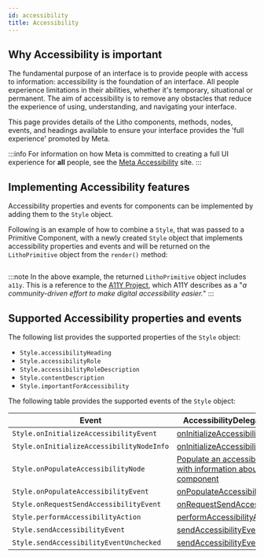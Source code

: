 ```yaml
---
id: accessibility
title: Accessibility
---
```


## Why Accessibility is important

The fundamental purpose of an interface is to provide people with access to information: accessibility is the foundation of an interface. All people experience limitations in their abilities, whether it's temporary, situational or permanent. The aim of accessibility is to remove any obstacles that reduce the experience of using, understanding, and navigating your interface.

This page provides details of the Litho components, methods, nodes, events, and headings available to ensure your interface provides the 'full experience' promoted by Meta.

:::info
For information on how Meta is committed to creating a full UI experience for **all** people, see the [Meta Accessibility](https://en-gb.facebook.com/accessibility/) site.
:::

## Implementing Accessibility features

Accessibility properties and events for components can be implemented by adding them to the `Style` object.

Following is an example of how to combine a `Style`, that was passed to a Primitive Component, with a newly created `Style` object that implements accessibility properties and events and will be returned on the `LithoPrimitive` object from the `render()` method:

```kotlin file=sample/src/main/java/com/facebook/samples/litho/kotlin/primitives/SimpleImageViewWithAccessibilityPrimitiveComponent.kt start=start_simple_primitive_component_with_a11y_example end=end_simple_primitive_component_with_a11y_example
```

:::note
In the above example, the returned `LithoPrimitive` object includes `a11y`. This is a reference to the [A11Y Project](https://www.a11yproject.com/), which A11Y describes as a "*a community-driven effort to make digital accessibility easier.*"
:::

## Supported Accessibility properties and events

The following list provides the supported properties of the `Style` object:

* `Style.accessibilityHeading`
* `Style.accessibilityRole`
* `Style.accessibilityRoleDescription`
* `Style.contentDescription`
* `Style.importantForAccessibility`

The following table provides the supported events of the `Style` object:

| Event | AccessibilityDelegate method |
| ----- | ---------------------------- |
| `Style.onInitializeAccessibilityEvent`    | <a href="https://developer.android.com/reference/android/support/v4/view/AccessibilityDelegateCompat.html#onInitializeAccessibilityEvent(android.view.View, android.view.accessibility.AccessibilityEvent)">onInitializeAccessibilityEvent</a> |
| `Style.onInitializeAccessibilityNodeInfo` | <a href="https://developer.android.com/reference/android/support/v4/view/AccessibilityDelegateCompat.html#onInitializeAccessibilityNodeInfo(android.view.View, android.support.v4.view.accessibility.AccessibilityNodeInfoCompat)">onInitializeAccessibilityNodeInfo</a> |
| `Style.onPopulateAccessibilityNode`       | <a href="https://fburl.com/onpopulateaccessibilitynode">Populate an accessibility node with information about the component</a> |
| `Style.onPopulateAccessibilityEvent`      | <a href="https://developer.android.com/reference/android/support/v4/view/AccessibilityDelegateCompat.html#onPopulateAccessibilityEvent(android.view.View, android.view.accessibility.AccessibilityEvent)">onPopulateAccessibilityEvent</a> |
| `Style.onRequestSendAccessibilityEvent`   | <a href="https://developer.android.com/reference/android/support/v4/view/AccessibilityDelegateCompat.html#onRequestSendAccessibilityEvent(android.view.ViewGroup, android.view.View, android.view.accessibility.AccessibilityEvent)">onRequestSendAccessibilityEvent</a> |
| `Style.performAccessibilityAction`        | <a href="https://developer.android.com/reference/android/support/v4/view/AccessibilityDelegateCompat.html#performAccessibilityAction(android.view.View, int, android.os.Bundle)">performAccessibilityAction</a> |
| `Style.sendAccessibilityEvent`            | <a href="https://developer.android.com/reference/android/support/v4/view/AccessibilityDelegateCompat.html#sendAccessibilityEvent(android.view.View, int)">sendAccessibilityEvent</a> |
| `Style.sendAccessibilityEventUnchecked`   | <a href="https://developer.android.com/reference/android/support/v4/view/AccessibilityDelegateCompat.html#sendAccessibilityEventUnchecked(android.view.View, android.view.accessibility.AccessibilityEvent)">sendAccessibilityEventUnchecked</a> |
